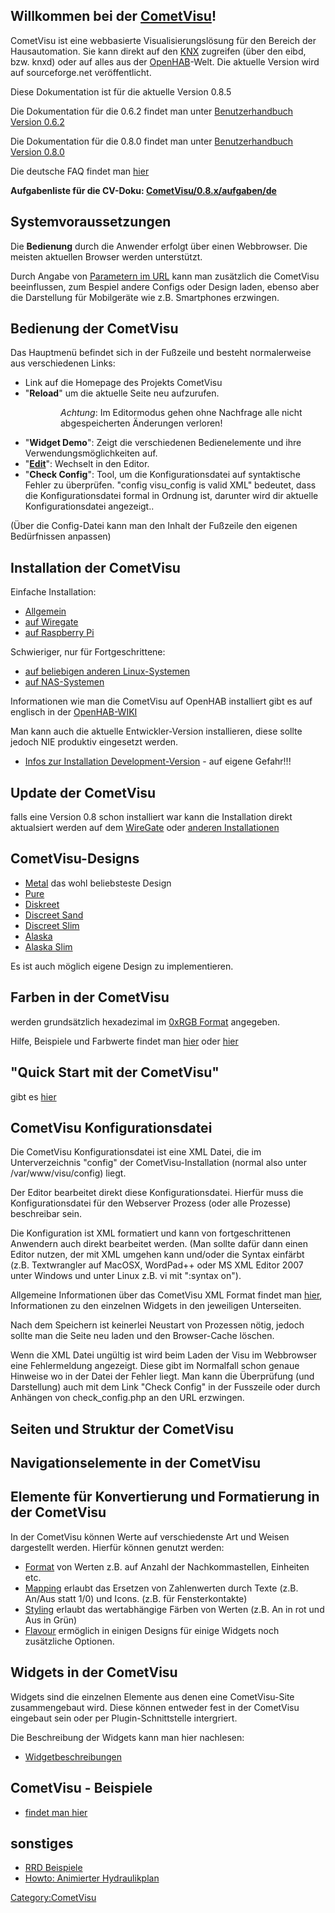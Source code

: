 {{TOCright}}
== Willkommen bei der [[CometVisu]]! ==


CometVisu ist eine webbasierte Visualisierungslösung für den Bereich der Hausautomation. 
Sie kann direkt auf den [[KNX]] zugreifen (über den eibd, bzw. knxd) oder auf alles aus der [http://www.openhab.org/ OpenHAB]-Welt.
Die aktuelle Version wird auf sourceforge.net veröffentlicht.

Diese Dokumentation ist für die aktuelle Version 0.8.5


Die Dokumentation für die 0.6.2 findet man unter [[CometVisu/manual/de|Benutzerhandbuch Version 0.6.2]]

Die Dokumentation für die 0.8.0 findet man unter [[CometVisu/0.8.0/manual/de|Benutzerhandbuch Version 0.8.0]]

Die deutsche FAQ findet man [[CometVisu/FAQ (Deutsch)|hier]]


'''Aufgabenliste für die CV-Doku: [[CometVisu/0.8.x/aufgaben/de]]'''

== Systemvoraussetzungen ==
Die '''Bedienung''' durch die Anwender erfolgt über einen Webbrowser. Die meisten aktuellen Browser werden unterstützt.

Durch Angabe von [[CometVisu/URL_parameter/de|Parametern im URL]] kann man zusätzlich die CometVisu beeinflussen, zum Bespiel andere Configs oder Design laden, ebenso aber die Darstellung für Mobilgeräte wie z.B. Smartphones erzwingen.

== Bedienung der CometVisu ==

Das Hauptmenü befindet sich in der Fußzeile und besteht normalerweise aus verschiedenen Links:
* Link auf die Homepage des Projekts CometVisu
* "'''Reload'''" um die aktuelle Seite neu aufzurufen.
::''Achtung'': Im Editormodus gehen ohne Nachfrage alle nicht abgespeicherten Änderungen verloren!
* "'''Widget Demo'''": Zeigt die verschiedenen Bedienelemente und ihre Verwendungsmöglichkeiten auf.
* "'''[[CometVisu/0.8.x/editor/de|Edit]]'''": Wechselt in den Editor.
* "'''Check Config'''": Tool, um die Konfigurationsdatei auf syntaktische Fehler zu überprüfen. "config visu_config is valid XML" bedeutet, dass die Konfigurationsdatei formal in Ordnung ist, darunter wird dir aktuelle Konfigurationsdatei angezeigt..
(Über die Config-Datei kann man den Inhalt der Fußzeile den eigenen Bedürfnissen anpassen)

== Installation der CometVisu ==

Einfache Installation:
* [[CometVisu/Installation/de|Allgemein]]
* [[CometVisu/Installation/WireGate/de|auf Wiregate]]
* [[CometVisu/Installation/Raspberry Pi/de|auf Raspberry Pi]]

Schwieriger, nur für Fortgeschrittene:
* [[CometVisu/0.8.x/installation/de/linux|auf beliebigen anderen Linux-Systemen]]
* [[CometVisu/0.8.x/installation/de/nas|auf NAS-Systemen]]

Informationen wie man die CometVisu auf OpenHAB installiert gibt es auf englisch in der [https://github.com/openhab/openhab/wiki/Comet-Visu OpenHAB-WIKI]

Man kann auch die aktuelle Entwickler-Version installieren, diese sollte jedoch NIE produktiv eingesetzt werden.
* [[CometVisu/HowTo install the development version on the WireGate|Infos zur Installation Development-Version]] - auf eigene Gefahr!!!

== Update der CometVisu ==

falls eine Version 0.8 schon installiert war kann die Installation direkt aktualsiert werden
auf dem [[CometVisu/0.8.x/manual/updatewiregate/de|WireGate]] oder [[CometVisu/0.8.x/manual/updateother/de|anderen Installationen]]

== CometVisu-Designs ==

* [[CometVisu/demo config/swiss/de|Metal]] das wohl beliebsteste Design 
* [[CometVisu/0.8.x/designs/pure/de/|Pure]]
* [[CometVisu/0.8.x/designs/diskreet/de/|Diskreet]]
* [[CometVisu/0.8.x/designs/discreet_sand/de/|Discreet Sand]]
* [[CometVisu/0.8.x/designs/discreet_slim/de/|Discreet Slim]]
* [[CometVisu/0.8.x/designs/alaska/de/|Alaska]]
* [[CometVisu/0.8.x/designs/alaska_slim/de/|Alaska Slim]]

Es ist auch möglich eigene Design zu implementieren.

== Farben in der CometVisu ==

werden grundsätzlich hexadezimal im [http://de.wikipedia.org/wiki/Hexadezimale_Farbdefinition 0xRGB Format] angegeben.

Hilfe, Beispiele und Farbwerte findet man [http://www.z1-web.de/Webmaster-Tools-HTML-HEX_Farbcodes_Tools hier] oder [http://de.selfhtml.org/helferlein/farben.htm hier]

== "Quick Start mit der CometVisu" ==

gibt es [[CometVisu/0.8.x/quickstart/de|hier]]

== CometVisu Konfigurationsdatei ==

Die CometVisu Konfigurationsdatei ist eine XML Datei, die im Unterverzeichnis "config" der CometVisu-Installation (normal also unter /var/www/visu/config) liegt.

Der Editor bearbeitet direkt diese Konfigurationsdatei. Hierfür muss die Konfigurationsdatei für den Webserver Prozess (oder alle Prozesse) beschreibar sein.

Die Konfiguration ist XML formatiert und kann von fortgeschrittenen Anwendern auch direkt bearbeitet werden. (Man sollte dafür dann einen Editor nutzen, der mit XML umgehen kann und/oder die Syntax einfärbt (z.B. Textwrangler auf MacOSX, WordPad++ oder MS XML Editor 2007 unter Windows und unter Linux z.B. vi mit ":syntax on").

Allgemeine Informationen über das CometVisu XML Format findet man [[CometVisu/XML-Elemente|hier]], Informationen zu den einzelnen Widgets in den jeweiligen Unterseiten.

Nach dem Speichern ist keinerlei Neustart von Prozessen nötig, jedoch sollte man die Seite neu laden und den Browser-Cache löschen.

Wenn die XML Datei ungültig ist wird beim Laden der Visu im Webbrowser eine Fehlermeldung angezeigt. Diese gibt im Normalfall schon genaue Hinweise wo in der Datei der Fehler liegt. Man kann die Überprüfung (und Darstellung) auch mit dem Link "Check Config" in der Fusszeile oder durch Anhängen von check_config.php an den URL erzwingen.

== Seiten und Struktur der CometVisu ==

== Navigationselemente in der CometVisu ==
== Elemente für Konvertierung und Formatierung in der CometVisu ==

In der CometVisu können Werte auf verschiedenste Art und Weisen dargestellt werden. Hierfür können genutzt werden:

* [[CometVisu/0.8.x/format/de|Format]] von Werten z.B. auf Anzahl der Nachkommastellen, Einheiten etc.
* [[CometVisu/0.8.x/mapping/de|Mapping]] erlaubt das Ersetzen von Zahlenwerten durch Texte (z.B. An/Aus statt 1/0) und Icons. (z.B. für Fensterkontakte)
* [[CometVisu/0.8.x/styling/de|Styling]] erlaubt das wertabhängige Färben von Werten (z.B. An in rot und Aus in Grün)
* [[CometVisu/0.8.x/flavour/de|Flavour]] ermöglich in einigen Designs für einige Widgets noch zusätzliche Optionen.

== Widgets in der CometVisu ==
Widgets sind die einzelnen Elemente aus denen eine CometVisu-Site zusammengebaut wird. Diese können entweder fest in der CometVisu eingebaut sein oder per Plugin-Schnittstelle intergriert.

Die Beschreibung der Widgets kann man hier nachlesen:

* [[CometVisu/0.8.x/widgets/de|Widgetbeschreibungen]]

== CometVisu - Beispiele ==
* [[CometVisu/0.8.0/demo config/de|findet man hier]]

== sonstiges ==
* [[CometVisu/0.8.x/etc/rrd/de/|RRD Beispiele]]
* [[CometVisu/0.8.x/Howto: Animierter Hydraulikplan|Howto: Animierter Hydraulikplan]]


[[Category:CometVisu]]

